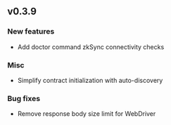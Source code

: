 ## v0.3.9

### New features

- Add doctor command zkSync connectivity checks

### Misc

- Simplify contract initialization with auto-discovery

### Bug fixes

- Remove response body size limit for WebDriver

